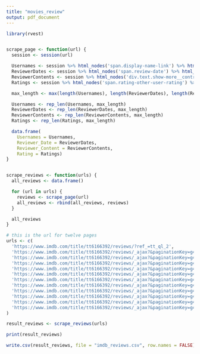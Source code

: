```yaml
---
title: "movies_review"
output: pdf_document
---
```


```r
library(rvest)


scrape_page <- function(url) {
  session <- session(url)

  Usernames <- session %>% html_nodes('span.display-name-link') %>% html_text()
  ReviewerDates <- session %>% html_nodes('span.review-date') %>% html_text()
  ReviewerContents <- session %>% html_nodes('div.text.show-more__control') %>% html_text()
  Ratings <- session %>% html_nodes('span.rating-other-user-rating') %>% html_text()

  max_length <- max(length(Usernames), length(ReviewerDates), length(ReviewerContents), length(Ratings))

  Usernames <- rep_len(Usernames, max_length)
  ReviewerDates <- rep_len(ReviewerDates, max_length)
  ReviewerContents <- rep_len(ReviewerContents, max_length)
  Ratings <- rep_len(Ratings, max_length)

  data.frame(
    Usernames = Usernames,
    Reviewer_Date = ReviewerDates,
    Reviewer_Content = ReviewerContents,
    Rating = Ratings)
}


scrape_reviews <- function(urls) {
  all_reviews <- data.frame()

  for (url in urls) {
    reviews <- scrape_page(url)
    all_reviews <- rbind(all_reviews, reviews)
  }

  all_reviews
}

# this is the url for twelve pages 
urls <- c(
  'https://www.imdb.com/title/tt6166392/reviews/?ref_=tt_ql_2',
  'https://www.imdb.com/title/tt6166392/reviews/_ajax?&paginationKey=g4w6ddbmqyzdo6ic4oxwjnrtrls4obbt3mndb4hia7epsv35pjt6ubc7pezf5njcb4drjclbn2zssqfglmrkam7flw5ms',
  'https://www.imdb.com/title/tt6166392/reviews/_ajax?&paginationKey=g4w6ddbmqyzdo6ic4oxwjnbyrdrmyar52mktv6pkalep4ul5pjt6ubc7pa3frnzob4dr6syscdviaqepjliymsojlgvti',
  'https://www.imdb.com/title/tt6166392/reviews/_ajax?&paginationKey=g4w6ddbmqyzdo6ic4oxwjnjzqpum2bb23antx6pma7ap4ulgoq366sssouyvxnbddz4k5xb25bodb6kgk2a6eg2ncqm7k3q',
  'https://www.imdb.com/title/tt6166392/reviews/_ajax?&paginationKey=g4w6ddbmqyzdo6ic4oxwjnjzqpum2bb23antx6pma7ap4ulgoq366sssouyvxnbddz4k5xb25bodb6kgk2a6eg2ncqm7k3q',
  'https://www.imdb.com/title/tt6166392/reviews/_ajax?&paginationKey=g4w6ddbmqyzdo6ic4oxwjmrzr7smwabt2mot777oadb7ew35pjt6ubc6oi4vvprcb4dz24gjgkrq6dzctzrp4xy4de6we',
  'https://www.imdb.com/title/tt6166392/reviews/_ajax?&paginationKey=g4w6ddbmqyzdo6ic4oxwjmrxrdq4yary34otx6xfa7dpsvdfoq366sssou2vtmbjcr4k5t2jep5sq3c55mfa6fq23o7ai5q',
  'https://www.imdb.com/title/tt6166392/reviews/_ajax?&paginationKey=g4w6ddbmqyzdo6ic4oxwjmrsrdumobb73modt7poaha7sutfoq366sssou4v3prldf4k5gw5esw7gqwbbhnry4op76ewkli',
  'https://www.imdb.com/title/tt6166392/reviews/_ajax?&paginationKey=g4w6ddbmqyzdo6ic4oxwjmzyrdrmscb73iot57xiada76wtfoq366sssou3vtprodf4k5wsagfec7vr5knzu5vwhjf2zyhy',
  'https://www.imdb.com/title/tt6166392/reviews/_ajax?&paginationKey=g4w6ddbmqyzdo6ic4oxwjmzyrdrmscb73iot57xiada76wtfoq366sssou3vtprodf4k5wsagfec7vr5knzu5vwhjf2zyhy',
  'https://www.imdb.com/title/tt6166392/reviews/_ajax?&paginationKey=g4w6ddbmqyzdo6ic4oxwjmzwrlum4aj53eptv67eahep4vl5pjt6ubc6omyf5prjb4d2ptdp634hn62kihsimul5gadxm',
  'https://www.imdb.com/title/tt6166392/reviews/_ajax?&paginationKey=g4w6ddbmqyzdo6ic4oxwjmzurdr46bby3ykt767kahc7wulgoq366sssoq4vxprod54k46y4kvb2oykf75ngmacpk3lywbi'
)

result_reviews <- scrape_reviews(urls)

print(result_reviews)

write.csv(result_reviews, file = "imdb_reviews.csv", row.names = FALSE)
```